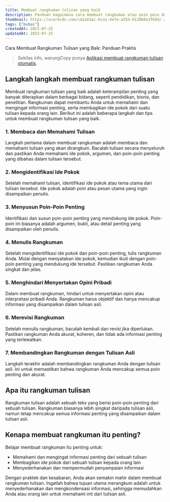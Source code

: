 ```yaml
---
title: Membuat rangkuman tulisan yang baik
description: Panduan bagaimana cara membuat rangkuman atau poin poin dari sebuah tulisan yang panjang
thumbnail: https://ucarecdn.com/cda163ac-bca1-4efe-a35d-6120b8a3fb9d/-/preview/500x500/-/quality/smart/-/format/auto/
tags: ["bebas"]
createdAt: 2023-07-25
updatedAt: 2023-07-25
---
```



Cara Membuat Rangkuman Tulisan yang Baik: Panduan Praktis

> Sekilas info, warungCopy punya [Aplikasi membuat rangkuman tulisan otomatis](/tools/rangkuman-tulisan-dengan-ai).

## Langkah langkah membuat rangkuman tulisan

Membuat rangkuman tulisan yang baik adalah keterampilan penting yang banyak diterapkan dalam berbagai bidang, seperti pendidikan, bisnis, dan penelitian. Rangkuman dapat membantu Anda untuk memahami dan mengingat informasi penting, serta membagikan ide pokok dari suatu tulisan kepada orang lain. Berikut ini adalah beberapa langkah dan tips untuk membuat rangkuman tulisan yang baik.

### 1. Membaca dan Memahami Tulisan

Langkah pertama dalam membuat rangkuman adalah membaca dan memahami tulisan yang akan dirangkum. Bacalah tulisan secara menyeluruh dan pastikan Anda memahami ide pokok, argumen, dan poin-poin penting yang dibahas dalam tulisan tersebut.

### 2. Mengidentifikasi Ide Pokok

Setelah memahami tulisan, identifikasi ide pokok atau tema utama dari tulisan tersebut. Ide pokok adalah poin atau pesan utama yang ingin disampaikan penulis.

### 3. Menyusun Poin-Poin Penting

Identifikasi dan susun poin-poin penting yang mendukung ide pokok. Poin-poin ini biasanya adalah argumen, bukti, atau detail penting yang disampaikan oleh penulis.

### 4. Menulis Rangkuman

Setelah mengidentifikasi ide pokok dan poin-poin penting, tulis rangkuman Anda. Mulai dengan menyatakan ide pokok, kemudian ikuti dengan poin-poin penting yang mendukung ide tersebut. Pastikan rangkuman Anda singkat dan jelas.

### 5. Menghindari Menyertakan Opini Pribadi

Dalam membuat rangkuman, hindari untuk menyertakan opini atau interpretasi pribadi Anda. Rangkuman harus objektif dan hanya mencakup informasi yang disampaikan dalam tulisan asli.

### 6. Merevisi Rangkuman

Setelah menulis rangkuman, bacalah kembali dan revisi jika diperlukan. Pastikan rangkuman Anda akurat, koheren, dan tidak ada informasi penting yang terlewatkan.

### 7. Membandingkan Rangkuman dengan Tulisan Asli

Langkah terakhir adalah membandingkan rangkuman Anda dengan tulisan asli. Ini untuk memastikan bahwa rangkuman Anda mencakup semua poin penting dan akurat.

## Apa itu rangkuman tulisan

Rangkuman tulisan adalah sebuah teks yang berisi poin-poin penting dari sebuah tulisan. Rangkuman biasanya lebih singkat daripada tulisan asli, namun tetap mencakup semua informasi penting yang disampaikan dalam tulisan asli.

## Kenapa membuat rangkuman itu penting?
Belajar membuat rangkuman itu penting untuk:
- Memahami dan mengingat informasi penting dari sebuah tulisan
- Membagikan ide pokok dari sebuah tulisan kepada orang lain
- Menyederhanakan dan mempermudah penyampaian informasi


Dengan praktek dan kesabaran, Anda akan semakin mahir dalam membuat rangkuman tulisan. Ingatlah bahwa tujuan utama merangkum adalah untuk menyederhanakan dan mengkondensasi informasi, sehingga memudahkan Anda atau orang lain untuk memahami inti dari tulisan asli.